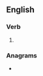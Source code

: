 ==English==

===Verb===
{{head|en|verb form}}

# {{en-third-person singular of|draw out}}

===Anagrams===
* {{anagrams|en|outdraws|outwards}}